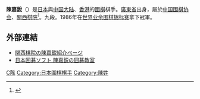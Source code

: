 '''陳嘉銳'''（{{bd|1954年|8月23日||}}）是[[日本|日本]]與[[中国大陆|中国大陆]]、[[香港|香港]]的[[圍棋|圍棋]]棋手。[[廣東省|廣東省]]出身，屬於[[中国围棋协会|中国围棋协会]]、[[關西棋院|關西棋院]]<ref>{{Cite news |url=https://www.gmw.cn/01gmrb/1998-01/24/GB/17583%5EGM3-2411.HTM |title=不成功的变着 |work=光明网}}</ref>。九段。1986年在[[世界业余围棋锦标赛|世界业余围棋锦标赛]]拿下冠軍。

==外部連結==
*[https://web.archive.org/web/20110410183548/http://www.kansaikiin.jp/profile/cgi/profile.cgi?id=chinkaei 関西棋院の陳嘉鋭紹介ページ]
*[http://www1.igosoft.co.jp/asp/infodat/ching.htm 日本囲碁ソフト 陳嘉鋭の囲碁教室] {{Wayback|url=http://www1.igosoft.co.jp/asp/infodat/ching.htm |date=20080224111411 }}

[[Category:中国圍棋棋手|C陈]]
[[Category:日本圍棋棋手|Category:日本圍棋棋手]]
[[Category:陳姓|Category:陳姓]]